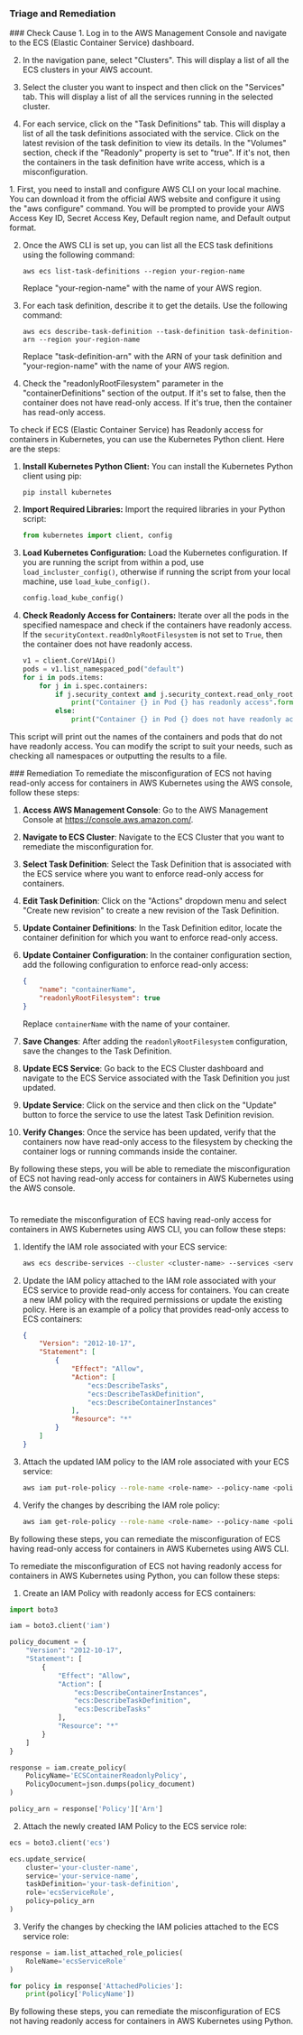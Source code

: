 
### Triage and Remediation
<Tabs>

<Tab title='Cause'>
### Check Cause
<AccordionGroup>
<Accordion title='Using Console' defaultOpen='true'>
1. Log in to the AWS Management Console and navigate to the ECS (Elastic Container Service) dashboard.

2. In the navigation pane, select "Clusters". This will display a list of all the ECS clusters in your AWS account.

3. Select the cluster you want to inspect and then click on the "Services" tab. This will display a list of all the services running in the selected cluster.

4. For each service, click on the "Task Definitions" tab. This will display a list of all the task definitions associated with the service. Click on the latest revision of the task definition to view its details. In the "Volumes" section, check if the "Readonly" property is set to "true". If it's not, then the containers in the task definition have write access, which is a misconfiguration.
</Accordion>

<Accordion title='Using CLI'>
1. First, you need to install and configure AWS CLI on your local machine. You can download it from the official AWS website and configure it using the "aws configure" command. You will be prompted to provide your AWS Access Key ID, Secret Access Key, Default region name, and Default output format.

2. Once the AWS CLI is set up, you can list all the ECS task definitions using the following command:

   ```
   aws ecs list-task-definitions --region your-region-name
   ```

   Replace "your-region-name" with the name of your AWS region.

3. For each task definition, describe it to get the details. Use the following command:

   ```
   aws ecs describe-task-definition --task-definition task-definition-arn --region your-region-name
   ```

   Replace "task-definition-arn" with the ARN of your task definition and "your-region-name" with the name of your AWS region.

4. Check the "readonlyRootFilesystem" parameter in the "containerDefinitions" section of the output. If it's set to false, then the container does not have read-only access. If it's true, then the container has read-only access.
</Accordion>

<Accordion title='Using Python'>
To check if ECS (Elastic Container Service) has Readonly access for containers in Kubernetes, you can use the Kubernetes Python client. Here are the steps:

1. **Install Kubernetes Python Client:**
   You can install the Kubernetes Python client using pip:
   ```
   pip install kubernetes
   ```
2. **Import Required Libraries:**
   Import the required libraries in your Python script:
   ```python
   from kubernetes import client, config
   ```
3. **Load Kubernetes Configuration:**
   Load the Kubernetes configuration. If you are running the script from within a pod, use `load_incluster_config()`, otherwise if running the script from your local machine, use `load_kube_config()`.
   ```python
   config.load_kube_config()
   ```
4. **Check Readonly Access for Containers:**
   Iterate over all the pods in the specified namespace and check if the containers have readonly access. If the `securityContext.readOnlyRootFilesystem` is not set to `True`, then the container does not have readonly access.
   ```python
   v1 = client.CoreV1Api()
   pods = v1.list_namespaced_pod("default")
   for i in pods.items:
       for j in i.spec.containers:
           if j.security_context and j.security_context.read_only_root_filesystem:
               print("Container {} in Pod {} has readonly access".format(j.name, i.metadata.name))
           else:
               print("Container {} in Pod {} does not have readonly access".format(j.name, i.metadata.name))
   ```
This script will print out the names of the containers and pods that do not have readonly access. You can modify the script to suit your needs, such as checking all namespaces or outputting the results to a file.
</Accordion>

</AccordionGroup>
</Tab>
<Tab title='Remediation'>
### Remediation

<AccordionGroup>
<Accordion title='Using Console' defaultOpen='true'>
To remediate the misconfiguration of ECS not having read-only access for containers in AWS Kubernetes using the AWS console, follow these steps:

1. **Access AWS Management Console**: Go to the AWS Management Console at https://console.aws.amazon.com/.

2. **Navigate to ECS Cluster**: Navigate to the ECS Cluster that you want to remediate the misconfiguration for.

3. **Select Task Definition**: Select the Task Definition that is associated with the ECS service where you want to enforce read-only access for containers.

4. **Edit Task Definition**: Click on the "Actions" dropdown menu and select "Create new revision" to create a new revision of the Task Definition.

5. **Update Container Definitions**: In the Task Definition editor, locate the container definition for which you want to enforce read-only access.

6. **Update Container Configuration**: In the container configuration section, add the following configuration to enforce read-only access:
   
   ```json
   {
       "name": "containerName",
       "readonlyRootFilesystem": true
   }
   ```
   
   Replace `containerName` with the name of your container.

7. **Save Changes**: After adding the `readonlyRootFilesystem` configuration, save the changes to the Task Definition.

8. **Update ECS Service**: Go back to the ECS Cluster dashboard and navigate to the ECS Service associated with the Task Definition you just updated.

9. **Update Service**: Click on the service and then click on the "Update" button to force the service to use the latest Task Definition revision.

10. **Verify Changes**: Once the service has been updated, verify that the containers now have read-only access to the filesystem by checking the container logs or running commands inside the container.

By following these steps, you will be able to remediate the misconfiguration of ECS not having read-only access for containers in AWS Kubernetes using the AWS console.

#
</Accordion>

<Accordion title='Using CLI'>
To remediate the misconfiguration of ECS having read-only access for containers in AWS Kubernetes using AWS CLI, you can follow these steps:

1. Identify the IAM role associated with your ECS service:
   ```bash
   aws ecs describe-services --cluster <cluster-name> --services <service-name> --query 'services[0].role' --output text
   ```

2. Update the IAM policy attached to the IAM role associated with your ECS service to provide read-only access for containers. You can create a new IAM policy with the required permissions or update the existing policy. Here is an example of a policy that provides read-only access to ECS containers:
   ```json
   {
       "Version": "2012-10-17",
       "Statement": [
           {
               "Effect": "Allow",
               "Action": [
                   "ecs:DescribeTasks",
                   "ecs:DescribeTaskDefinition",
                   "ecs:DescribeContainerInstances"
               ],
               "Resource": "*"
           }
       ]
   }
   ```

3. Attach the updated IAM policy to the IAM role associated with your ECS service:
   ```bash
   aws iam put-role-policy --role-name <role-name> --policy-name <policy-name> --policy-document file://path/to/updated-policy.json
   ```

4. Verify the changes by describing the IAM role policy:
   ```bash
   aws iam get-role-policy --role-name <role-name> --policy-name <policy-name>
   ```

By following these steps, you can remediate the misconfiguration of ECS having read-only access for containers in AWS Kubernetes using AWS CLI.
</Accordion>

<Accordion title='Using Python'>
To remediate the misconfiguration of ECS not having readonly access for containers in AWS Kubernetes using Python, you can follow these steps:

1. Create an IAM Policy with readonly access for ECS containers:
```python
import boto3

iam = boto3.client('iam')

policy_document = {
    "Version": "2012-10-17",
    "Statement": [
        {
            "Effect": "Allow",
            "Action": [
                "ecs:DescribeContainerInstances",
                "ecs:DescribeTaskDefinition",
                "ecs:DescribeTasks"
            ],
            "Resource": "*"
        }
    ]
}

response = iam.create_policy(
    PolicyName='ECSContainerReadonlyPolicy',
    PolicyDocument=json.dumps(policy_document)
)

policy_arn = response['Policy']['Arn']
```

2. Attach the newly created IAM Policy to the ECS service role:
```python
ecs = boto3.client('ecs')

ecs.update_service(
    cluster='your-cluster-name',
    service='your-service-name',
    taskDefinition='your-task-definition',
    role='ecsServiceRole',
    policy=policy_arn
)
```

3. Verify the changes by checking the IAM policies attached to the ECS service role:
```python
response = iam.list_attached_role_policies(
    RoleName='ecsServiceRole'
)

for policy in response['AttachedPolicies']:
    print(policy['PolicyName'])
```

By following these steps, you can remediate the misconfiguration of ECS not having readonly access for containers in AWS Kubernetes using Python.
</Accordion>

</AccordionGroup>
</Tab>
</Tabs>
